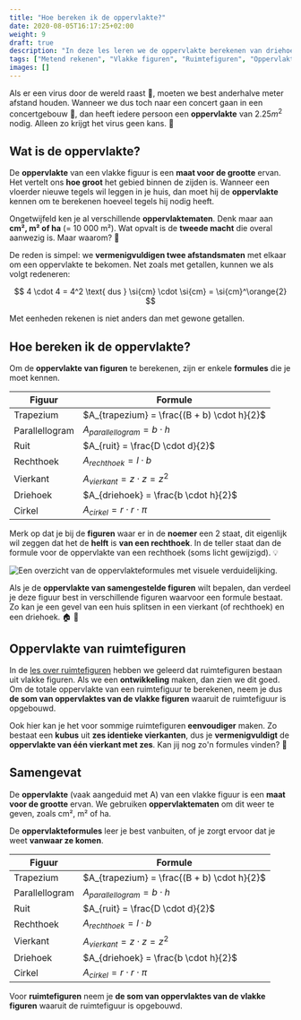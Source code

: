 ```yaml
---
title: "Hoe bereken ik de oppervlakte?"
date: 2020-08-05T16:17:25+02:00
weight: 9
draft: true
description: "In deze les leren we de oppervlakte berekenen van driehoeken, vierhoeken, cirkels en ruimtefiguren zoals kubussen, balken..." 
tags: ["Metend rekenen", "Vlakke figuren", "Ruimtefiguren", "Oppervlakte", "Vierhoeken", "Cirkel", "Driehoeken",]
images: []
---
```

Als er een virus door de wereld raast 🦠, moeten we best anderhalve meter afstand houden. Wanneer we dus toch naar een concert gaan in een concertgebouw 🎵, dan heeft iedere persoon een **oppervlakte** van $2.25 \si{ m}^2$ nodig. Alleen zo krijgt het virus geen kans. 💪

## Wat is de oppervlakte?
De **oppervlakte** <Mute text="A"/> van een vlakke figuur is een **maat voor de grootte** ervan. Het vertelt ons **hoe groot** het gebied binnen de zijden is. Wanneer een vloerder nieuwe tegels wil leggen in je huis, dan moet hij de **oppervlakte** kennen om te berekenen hoeveel tegels hij nodig heeft. 

Ongetwijfeld ken je al verschillende **oppervlaktematen**. Denk maar aan **cm², m² of ha** (= 10 000 m²). Wat opvalt is de **tweede macht** <Mute text="(uitgesproken als 'vierkante')"/> die overal aanwezig is. Maar waarom? 🤔 

De reden is simpel: we **vermenigvuldigen twee afstandsmaten** <Mute text="(zoals cm of m)"/> met elkaar om een oppervlakte te bekomen. Net zoals met getallen, kunnen we als volgt redeneren:

$$
 4 \cdot 4 = 4^2 \text{ dus } \si{cm} \cdot \si{cm} = \si{cm}^\orange{2}
$$

Met eenheden rekenen is niet anders dan met gewone getallen.

## Hoe bereken ik de oppervlakte?
Om de **oppervlakte van figuren** te berekenen, zijn er enkele **formules** die je moet kennen.

| Figuur         | Formule                                     |
|----------------|---------------------------------------------|
| Trapezium      | $A_{trapezium} = \frac{(B + b) \cdot h}{2}$ |
| Parallellogram | $A_{parallellogram} = b \cdot h$            |
| Ruit           | $A_{ruit} = \frac{D \cdot d}{2}$            |
| Rechthoek      | $A_{rechthoek} = l \cdot b$                 |
| Vierkant       | $A_{vierkant} = z \cdot z = z^2$            |
| Driehoek       | $A_{driehoek} = \frac{b \cdot h}{2}$        |
| Cirkel         | $A_{cirkel} = r \cdot r \cdot \pi$          |

Merk op dat je bij de **figuren** waar er in de **noemer** een $2$ staat, dit eigenlijk wil zeggen dat het de **helft** is **van een rechthoek**. In de teller staat dan de formule voor de oppervlakte van een rechthoek (soms licht gewijzigd). 💡

![Een overzicht van de oppervlakteformules met visuele verduidelijking.](img/oppervlaktes.png)

Als je de **oppervlakte van samengestelde figuren** wilt bepalen, dan verdeel je deze figuur best in verschillende figuren waarvoor een formule bestaat. Zo kan je een gevel van een huis splitsen in een vierkant (of rechthoek) en een driehoek. 🏠 🌲

## Oppervlakte van ruimtefiguren
In de [les over ruimtefiguren](./figuren) hebben we geleerd dat ruimtefiguren bestaan uit vlakke figuren. Als we een **ontwikkeling** maken, dan zien we dit goed. Om de totale oppervlakte van een ruimtefiguur te berekenen, neem je dus **de som van oppervlaktes van de vlakke figuren** waaruit de ruimtefiguur is opgebouwd. 

Ook hier kan je het voor sommige ruimtefiguren **eenvoudiger** maken. Zo bestaat een **kubus** uit **zes identieke vierkanten**, dus je **vermenigvuldigt** de **oppervlakte van één vierkant met zes**. Kan jij nog zo'n formules vinden? 🧐

## Samengevat
<Attention title="Een oppervlakte">

De **oppervlakte** (vaak aangeduid met A) van een vlakke figuur is een **maat voor de grootte** ervan. We gebruiken **oppervlaktematen** om dit weer te geven, zoals cm², m² of ha.
</Attention>

<Attention title="Oppervlakteformules">

De **oppervlakteformules** leer je best vanbuiten, of je zorgt ervoor dat je weet **vanwaar ze komen**.

| Figuur         | Formule                                     |
|----------------|---------------------------------------------|
| Trapezium      | $A_{trapezium} = \frac{(B + b) \cdot h}{2}$ |
| Parallellogram | $A_{parallellogram} = b \cdot h$            |
| Ruit           | $A_{ruit} = \frac{D \cdot d}{2}$            |
| Rechthoek      | $A_{rechthoek} = l \cdot b$                 |
| Vierkant       | $A_{vierkant} = z \cdot z = z^2$            |
| Driehoek       | $A_{driehoek} = \frac{b \cdot h}{2}$        |
| Cirkel         | $A_{cirkel} = r \cdot r \cdot \pi$          |

Voor **ruimtefiguren** neem je **de som van oppervlaktes van de vlakke figuren** waaruit de ruimtefiguur is opgebouwd.
</Attention>
